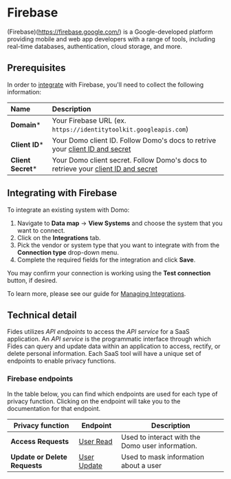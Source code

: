 # Firebase
(Firebase)(https://firebase.google.com/) is a Google-developed platform providing mobile and web app developers with a range of tools, including real-time databases, authentication, cloud storage, and more.

## Prerequisites

In order to [integrate](../) with Firebase, you'll need to collect the following information:

| Name                       | Description                                                                                                                             |
| :------------------------- | :-------------------------------------------------------------------------------------------------------------------------------------- |
| **Domain***                | Your Firebase URL (ex. `https://identitytoolkit.googleapis.com`)  |
| **Client ID***             | Your Domo client ID. Follow Domo's docs to retrive your [client ID and secret](https://developer.domo.com/portal/8ba9aedad3679-ap-is#quickstart) |
| **Client Secret***         | Your Domo client secret. Follow Domo's docs to retrieve your [client ID and secret](https://developer.domo.com/portal/8ba9aedad3679-ap-is#quickstart)|

## Integrating with Firebase
To integrate an existing system with Domo:

1. Navigate to **Data map** → **View Systems** and choose the system that you want to connect.
2. Click on the **Integrations** tab.
3. Pick the vendor or system type that you want to integrate with from the **Connection type** drop-down menu.
4. Complete the required fields for the integration and click **Save**. 

You may confirm your connection is working using the **Test connection** button, if desired.

To learn more, please see our guide for [Managing Integrations](/user-guides/integrations/manage-integrations).

## Technical detail 

Fides utilizes _API endpoints_ to access the _API service_ for a SaaS application. An _API service_ is the programmatic interface through which Fides can query and update data within an application to access, rectify, or delete personal information. Each SaaS tool will have a unique set of endpoints to enable privacy functions. 

### Firebase endpoints
In the table below, you can find which endpoints are used for each type of privacy function. Clicking on the endpoint will take you to the documentation for that endpoint.

| Privacy function | Endpoint | Description |
|----|----|----|
| **Access Requests** | [User Read](https://developer.domo.com/portal/7269956a660d7-list-users) | Used to interact with the Domo user information. |
| **Update or Delete Requests** | [User Update](https://developer.domo.com/portal/6d07be3b66fad-update-a-user) | Used to mask information about a user |
